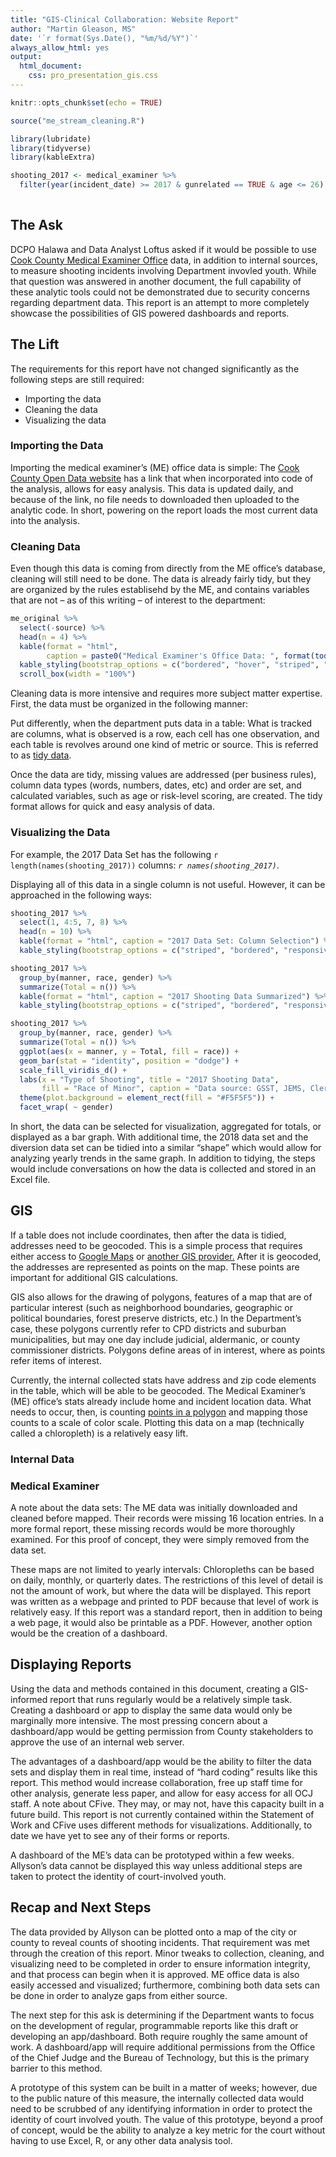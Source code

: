 ```yaml
---
title: "GIS-Clinical Collaboration: Website Report"
author: "Martin Gleason, MS"
date: '`r format(Sys.Date(), "%m/%d/%Y")`'
always_allow_html: yes
output:
  html_document:
    css: pro_presentation_gis.css
---
```

```r
knitr::opts_chunk$set(echo = TRUE)

source("me_stream_cleaning.R")

library(lubridate)
library(tidyverse)
library(kableExtra)

shooting_2017 <- medical_examiner %>%
  filter(year(incident_date) >= 2017 & gunrelated == TRUE & age <= 26)
  
```

## The Ask
DCPO Halawa and Data Analyst Loftus asked if it would be possible to use [Cook County Medical Examiner Office](https://maps.cookcountyil.gov/medexammaps/) data, in addition to internal sources, to measure shooting incidents involving Department invovled youth. While that question was answered in another document, the full capability of these analytic tools could not be demonstrated due to security concerns regarding department data. This report is an attempt to more completely showcase the possibilities of GIS powered dashboards and reports.

## The Lift
The requirements for this report have not changed significantly as the following steps are still required:

* Importing the data
* Cleaning the data
* Visualizing the data

### Importing the Data 
Importing the medical examiner's (ME) office data is simple: The [Cook County Open Data website](https://datacatalog.cookcountyil.gov) has a link that when incorporated into code of the analysis, allows for easy analysis. This data is updated daily, and because of the link, no file needs to downloaded then uploaded to the analytic code. In short, powering on the report loads the most current data into the analysis.

### Cleaning Data
Even though this data is coming from directly from the ME office's database, cleaning will still need to be done. The data is already fairly tidy, but they are organized by the rules establisehd by the ME, and contains variables that are not -- as of this writing -- of interest to the department:  

```r
me_original %>%
  select(-source) %>%
  head(n = 4) %>%
  kable(format = "html", 
        caption = paste0("Medical Examiner's Office Data: ", format(today(), "%m/%d/%Y"))) %>%
  kable_styling(bootstrap_options = c("bordered", "hover", "striped", "responsive")) %>%
  scroll_box(width = "100%")
```
Cleaning data is more intensive and requires more subject matter expertise. First, the data must be organized in the following manner:



Put differently, when the department puts data in a table: What is tracked are columns, what is observed is a row, each cell has one observation, and each table is revolves around one kind of metric or source. This is referred to as [tidy data](https://cran.r-project.org/web/packages/tidyr/vignettes/tidy-data.html).

Once the data are tidy, missing values are addressed (per business rules), column data types (words, numbers, dates, etc) and order are set, and calculated variables, such as age or risk-level scoring, are created. The tidy format allows for quick and easy analysis of data.

### Visualizing the Data
For example, the 2017 Data Set has the following `r length(names(shooting_2017))` columns:
*`r names(shooting_2017)`*. 

Displaying all of this data in a single column is not useful. However, it can be approached in the following ways:

```r
shooting_2017 %>% 
  select(1, 4:5, 7, 8) %>%
  head(n = 10) %>%
  kable(format = "html", caption = "2017 Data Set: Column Selection") %>%
  kable_styling(bootstrap_options = c("striped", "bordered", "responsive"))
```

```r
shooting_2017 %>% 
  group_by(manner, race, gender) %>%
  summarize(Total = n()) %>%
  kable(format = "html", caption = "2017 Shooting Data Summarized") %>%
  kable_styling(bootstrap_options = c("striped", "bordered", "responsive"))

```

```r
shooting_2017 %>% 
  group_by(manner, race, gender) %>%
  summarize(Total = n()) %>%
  ggplot(aes(x = manner, y = Total, fill = race)) + 
  geom_bar(stat = "identity", position = "dodge") + 
  scale_fill_viridis_d() + 
  labs(x = "Type of Shooting", title = "2017 Shooting Data", 
       fill = "Race of Minor", caption = "Data source: GSST, JEMS, Clerks. Compiled by A. Loftus") + 
  theme(plot.background = element_rect(fill = "#F5F5F5")) +
  facet_wrap( ~ gender)
```

In short, the data can be selected for visualization, aggregated for totals, or displayed as a bar graph. With additional time, the 2018 data set and the diversion data set can be tidied into a similar "shape" which would allow for analyzing yearly trends in the same graph. In addition to tidying, the steps would include conversations on how the data is collected and stored in an Excel file.

## GIS
If a table does not include coordinates, then after the data is tidied, addresses need to be geocoded. This is a simple process that requires either access to [Google Maps](https://developers.google.com/maps/documentation/) or [another GIS provider.](https://www.arcgis.com/index.html) After it is geocoded, the addresses are represented as points on the map. These points are important for additional GIS calculations.

GIS also allows for the drawing of polygons, features of a map that are of particular interest (such as neighborhood boundaries, geographic or political boundaries, forest preserve districts, etc.) In the Department's case, these polygons currently refer to CPD districts and suburban municipalities, but may one day include judicial, aldermanic, or county commissioner districts. Polygons define areas of in interest, where as points refer items of interest. 

Currently, the internal collected stats have address and zip code elements in the table, which will be able to be geocoded. The Medical Examiner's (ME) office's stats already include home and incident location data. What needs to occur, then, is counting [points in a polygon](https://en.wikipedia.org/wiki/Point_in_polygon) and mapping those counts to a scale of color scale. Plotting this data on a map (technically called a chloropleth) is a relatively easy lift.

### Internal Data

### Medical Examiner

A note about the data sets: The ME data was initially downloaded and cleaned before mapped. Their records were missing 16 location entries. In a more formal report, these missing records would be more thoroughly examined. For this proof of concept, they were simply removed from the data set.

These maps are not limited to yearly intervals: Chloropleths can be based on daily, monthly, or quarterly dates. The restrictions of this level of detail is not the amount of work, but where the data will be displayed. This report was written as a webpage and printed to PDF because that level of work is relatively easy. If this report was a standard report, then in addition to being a web page, it would also be printable as a PDF. However, another option would be the creation of a dashboard.

## Displaying Reports
Using the data and methods contained in this document, creating a GIS-informed report that runs regularly would be a relatively simple task. Creating a dashboard or app to display the same data would only be marginally more intensive. The most pressing concern about a dashboard/app would be getting permission from County stakeholders to approve the use of an internal web server.

The advantages of a dashboard/app would be the ability to filter the data sets and display them in real time, instead of "hard coding" results like this report. This method would increase collaboration, free up staff time for other analysis, generate less paper, and allow for easy access for all OCJ staff. A note about CFive. They may, or may not, have this capacity built in a future build. This report is not currently contained within the Statement of Work and CFive uses different methods for visualizations. Additionally, to date we have yet to see any of their forms or reports.

A dashboard of the ME's data can be prototyped within a few weeks. Allyson's data cannot be displayed this way unless additional steps are taken to protect the identity of court-involved youth.

## Recap and Next Steps
The data provided by Allyson can be plotted onto a map of the city or county to reveal counts of shooting incidents. That requirement was met through the creation of this report. Minor tweaks to collection, cleaning, and visualizing need to be completed in order to ensure information integrity, and that process can begin when it is approved. ME office data is also easily accessed and visualized; furthermore, combining both data sets can be done in order to analyze gaps from either source.

The next step for this ask is determining if the Department wants to focus on the development of regular, programmable reports like this draft or developing an app/dashboard. Both require roughly the same amount of work. A dashboard/app will require additional permissions from the Office of the Chief Judge and the Bureau of Technology, but this is the primary barrier to this method. 

A prototype of this system can be built in a matter of weeks; however, due to the public nature of this measure, the internally collected data would need to be scrubbed of any identifying information in order to protect the identity of court involved youth. The value of this prototype, beyond a proof of concept, would be the ability to analyze a key metric for the court without having to use Excel, R, or any other data analysis tool.